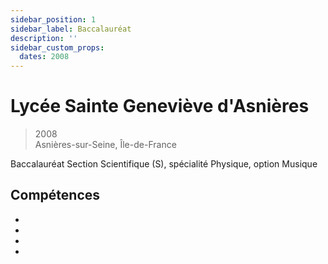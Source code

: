 ```yaml
---
sidebar_position: 1
sidebar_label: Baccalauréat
description: ''
sidebar_custom_props:
  dates: 2008
---
```


# Lycée Sainte Geneviève d'Asnières

> 2008
> \
> Asnières-sur-Seine, Île-de-France

Baccalauréat Section Scientifique (S), spécialité Physique, option Musique

## Compétences

- <Skill name="HTML5" />
- <Skill name="jQuery" />
- <Skill name="PHP" />
- <Skill name="CSS" />

